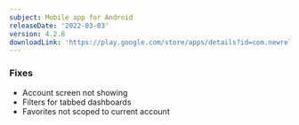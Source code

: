 ```yaml
---
subject: Mobile app for Android
releaseDate: '2022-03-03'
version: 4.2.8
downloadLink: 'https://play.google.com/store/apps/details?id=com.newrelic.rpm'
---
```


### Fixes

* Account screen not showing
* Filters for tabbed dashboards
* Favorites not scoped to current account
